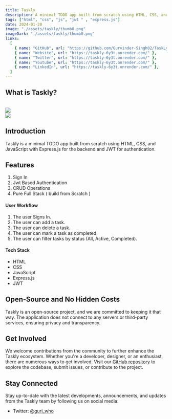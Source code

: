 ```yaml
---
title: Taskly
description: A minimal TODO app built from scratch using HTML, CSS, and JavaScript with Express.js for the backend and JWT for authentication.
tags: ["html", "css", "js", "jwt " , "express.js"]
date: 2024-01-20
image: "./assets/taskly/thumb0.png"
imageDark: "./assets/taskly/thumb0.png"
links:
  [
    { name: "GitHub", url: "https://github.com/Gurvinder-Singh02/TaskLy" },
    { name: "Website", url: "https://taskly-6y3t.onrender.com/" },
    { name: "Twitter", url: "https://taskly-6y3t.onrender.com/" },
    { name: "Youtube", url: "https://taskly-6y3t.onrender.com/" },
    { name: "LinkedIn", url: "https://taskly-6y3t.onrender.com/" },
  ]
---
```


## What is Taskly?

<br />
<div className="flex flex-col gap-4 justify-between w-full">
  <img src="./assets/taskly/thumb1.png" />  
  <br />
  <img src="./assets/taskly/thumb2.png" />
</div>

## Introduction

Taskly is a minimal TODO app built from scratch using HTML, CSS, and JavaScript with Express.js for the backend and JWT for authentication.


## Features

1. Sign In
2. Jwt Based Authentication
3. CRUD Operations
4. Pure Full Stack ( build from Scratch )

#### User Workflow

1. The user Signs In.
2. The user can add a task.
3. The user can delete a task.
4. The user can mark a task as completed.
4. The user can filter tasks by status (All, Active, Completed).



#### Tech Stack

- HTML
- CSS
- JavaScript
- Express.js
- JWT


## Open-Source and No Hidden Costs

Taskly is an open-source project, and we are committed to keeping it that way. The application does not connect to any servers or third-party services, ensuring privacy and transparency.

## Get Involved

We welcome contributions from the community to further enhance the Taskly ecosystem. Whether you're a developer, designer, or an enthusiast, there are numerous ways to get involved. Visit our [GitHub repository](https://github.com/Gurvinder-Singh02/Taskly) to explore the codebase, submit issues, or contribute to the project.

## Stay Connected

Stay up-to-date with the latest developments, announcements, and updates from the Taskly team by following us on social media:

- Twitter: [@guri_who](https://twitter.com/guri_who)
